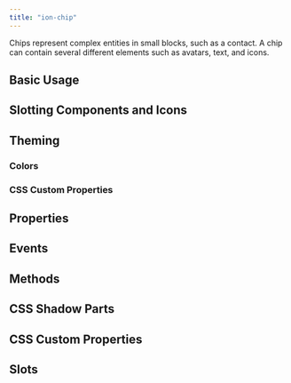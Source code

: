 ```yaml
---
title: "ion-chip"
---
```


<head>
  <title>ion-chip: Text, Icon and Avatar for Ionic Framework Apps</title>
  <meta name="description" content="ion-chips represent complex entities in small blocks, such as a contact. A chip can contain several different elements such as names, avatars, text, and icons." />
</head>


<EncapsulationPill type="shadow" />

Chips represent complex entities in small blocks, such as a contact. A chip can contain several different elements such as avatars, text, and icons.

## Basic Usage


<Basic />

## Slotting Components and Icons


<SlotExample />

## Theming

### Colors


<Colors />

### CSS Custom Properties


<CSSProps />

## Properties
<Props />

## Events
<Events />

## Methods
<Methods />

## CSS Shadow Parts
<Parts />

## CSS Custom Properties
<CustomProps />

## Slots
<Slots />
